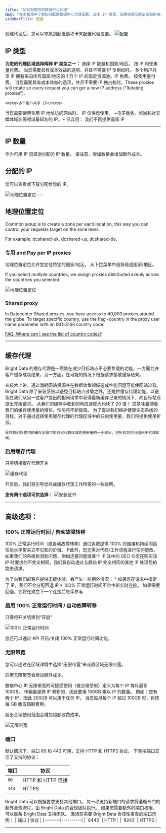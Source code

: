 ```yaml
---
title: "如何配置您的数据中心代理"
描述: "在本指南中了解如何配置数据中心代理设置、选择 IP 类型、设置地理位置定位和启用高级功能。"
sidebarTitle: 配置
---
```


<Accordion title="首先：导航到“配置”选项卡">  
  创建代理后，您可以导航到配置选项卡来配置代理设置。
  <Frame>
    <img src="/images/proxy-networks/data-center/configuraton_tab.png" alt='配置'/>
  </Frame>
</Accordion>

## IP 类型

**为您的代理区域选择两种 IP 类型之一：**
<CardGroup cols={2}>
  <Card title="共享（按 IP 付费）" href="/proxy-networks/faqs#what-are-ip-types-for-datacenter" icon="square-1">
    <Tip>选择 IP 数量和国家/地区。 按 IP 和使用量付费。</Tip>
    当您需要具有成本效益的选项，并且不需要 IP 专用权时。
    <Note>多个用户共享 IP</Note>
  </Card>
  <Card title="共享（按使用量付费）" href="/proxy-networks/faqs#what-are-ip-types-for-datacenter" icon="square-2">
    <Tip>拥有来自所有国家/地区的 1 万个 IP 的固定资源池。IP 免费。 按使用量付费。</Tip>
    当您需要具有成本效益的选项，并且不需要 IP 独占权时。These proxies will rotate so every request you can get a new IP address ("Rotating proxies").

    <Note>多个用户共享 IP</Note>
  </Card>
  <Card title="专用" href="/proxy-networks/faqs#what-are-ip-types-for-datacenter" icon="square-3">
    当您需要使用专用 IP 地址访问网站时。
    <Note>IP 仅供您使用。</Note>
  </Card>

  <Card title= "高级 IP" href="/proxy-networks/faqs#what-are-ip-types-for-datacenter" icon="square-4">
    ~电子商务、旅游和社交媒体域名等领域最知名的 IP。~ 
    <Note> 已弃用： 我们不再提供高级 IP</Note>
  </Card>
</CardGroup>

---
## IP 数量
作为可用 IP 资源池分配的 IP 数量。
<Warning>请注意，增加数量会增加额外成本。</Warning>

## 分配的 IP
您可以查看或下载分配给您的 IP。
<Frame>
  <img src="/images/proxy-networks/data-center/allocated-ips.png" alt='地理位置定位'/>
</Frame>
---

## 地理位置定位
<Tip>
  Common setup is to create a zone per each location, this way you can control your requests target on the zone level. 
 
  For example: dcshared-uk, dcshared-us, dcshared-de. 
</Tip>

### 专用 and Pay per IP proxies
地理位置定位允许您定位特定的国家/地区。
从下拉菜单中选择首选国家/地区。 

If you select multiple countries, we assign proxies distributed  evenly across the countries you selected.

<Frame>
  <img src="/images/proxy-networks/data-center/geotargeting.png" alt='地理位置定位'/>
</Frame>

### Shared proxy
In Datacenter Shared proxies, you have access to 40,000 proxies around the globe. To target specific country, use the flag -country in the proxy user name parameter with an ISO-3166 country code. 

[FAQ: Where can I see the list of country codes?](https://docs.brightdata.com/cn/general/faqs#where-can-i-see-the-list-of-country-codes)

---

## 缓存代理
Bright Data 的缓存代理是一项旨在减少目标站点不必要负载的功能，一方面允许客户缓存成功结果，另一方面，在可能的情况下根据请求接收缓存结果。

<AccordionGroup>
  <Accordion title="更健康的生态系统">
    从技术上讲，通过消耗网站资源并在数据收集领域造成性能问题可能使网站过载。 Bright Data 除了安装系统以避免目标站点过载之外，还提供缓存代理功能，以避免在我们从另一位客户提出的相同请求中获得最新缓存记录的情况下，向目标站点提出冗余请求。
  </Accordion>

  <Accordion title="提高了性能">
    从我们的缓存中收到的响应速度大约快了 20 倍！
    这意味着随着我们的缓存使用量的增长，性能将不断提高。

  </Accordion>

  <Accordion title="经济利益">
    为了促进我们维护健康生态系统的目标，对于通过选择使用缓存代理的代理区域中的任何使用量，我们将提供使用折扣。

    虽然我们将提供的缓存记录可能只占代理区域总使用量的一小部分，但折扣将充分适用于代理区域。
  </Accordion>

</AccordionGroup>

### 启用缓存代理
只需切换缓存代理开关
  <Frame>
    <img src="/images/proxy-networks/residential/cache_proxy.png" alt='缓存代理'/>
  </Frame>

开启后，我们将引导您完成缓存代理工作所需的一些说明。

**您有两个选项可供选择：**
<AccordionGroup>
  <Accordion title="安装证书">
    <Frame>
    <img src="/images/proxy-networks/residential/install_certificate.png" alt='安装证书'/>
  </Frame>
  </Accordion>

</AccordionGroup>

---

## 高级选项：

### 100% 正常运行时间 / 自动故障转移
100% 正常运行时间（或自动故障转移）通过免费提供 100% 的连接和持续的高性能水平带来立竿见影的价值。 P此外，您无需对代码/工作流程进行任何更改。
如果我们的系统检测到问题，例如连接问题或某个 IP 其中的 GEO 与您在购买该 IP 时要求的不完全相同，我们将自动通过与原始 IP 完全相同的其他 IP 处理您的路由请求。


<Accordion title="无缝集成">
  为了向我们的客户提供无缝体验，会产生一些例外情况：
  * 如果您在请求中指定了 IP，我们不会分配回退 IP
  * 100% 正常运行时间不会中断实时连接。 如果需要回退，它将在建立下一个连接后继续参与
</Accordion>

### 启用 100% 正常运行时间 / 自动故障转移
只需将开关切换到“开启”
<Frame>
    <img src="/images/proxy-networks/data-center/100uptime.png" alt='100% 正常运行时间'/>
</Frame>

<Tip>您还可以通过 API 开启/关闭 100% 正常运行时间功能。</Tip>

### 无限带宽
您可以通过在区域详情中选择“无限带宽”来设置区域无限带宽。

<Warning>启用无限带宽会增加额外成本。</Warning>

<Accordion title='可接受无限带宽使用 / 合理使用'>
数据中心 IP 无限带宽的可接受使用（或合理使用）定义为每个 IP 每月最多100GB。
传输量是跨 IP 累积的，因此要用 100GB 乘以 IP 的数量。
例如：您有两个 IP，因此 200GB 可以用于任何 IP。 
当您每月每个 IP 超过 100GB 时，将按每 GB 收取超额费用。
</Accordion>

<Warning>超出合理使用范围会增加超额收费成本。</Warning>

<Frame>
    <img src="/images/proxy-networks/data-center/unlimited-bandwidth.png" alt='无限带宽'/>
</Frame>

### 端口
默认情况下，端口 80 和 443 可用，支持 HTTP 和 HTTPS 协议。
下表按端口显示了支持的协议：

| 端口   | 协议              |
|--------|-----------------------|
| `80`   | HTTP 和 HTTP 连接 |
| `443`  | HTTPS                 |

<Accordion title="请求其他端口">
  Bright Data 可以根据要求支持其他端口。 每一项支持新端口的请求将遵循专门的额外合规流程，由 Bright Data 的合规团队执行。
  如果您需要额外的端口权限，可以联系 Bright Data 支持团队。
  激活前需要 Bright Data 合规性审查的端口示例：
  | 端口   | 协议 |
  |--------|----------|
  | `8443` | HTTP     |
  | `8243` | HTTPS    |
</Accordion>

---
